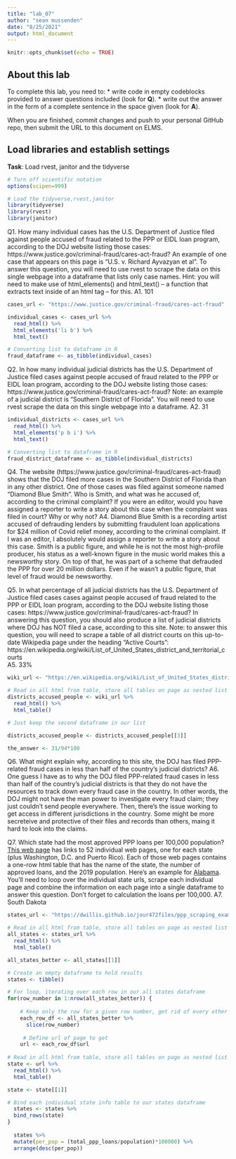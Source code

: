 ```yaml
---
title: "lab_07"
author: "sean mussenden"
date: "8/25/2021"
output: html_document
---
```


```r
knitr::opts_chunk$set(echo = TRUE)
```

## About this lab

To complete this lab, you need to:
* write code in empty codeblocks provided to answer questions included (look for **Q**).
* write out the answer in the form of a complete sentence in the space given (look for **A**).

When you are finished, commit changes and push to your personal GitHub repo, then submit the URL to this document on ELMS.

## Load libraries and establish settings
**Task**: Load rvest, janitor and the tidyverse
```r
# Turn off scientific notation
options(scipen=999)

# Load the tidyverse,rvest,janitor
library(tidyverse)
library(rvest)
library(janitor)
```


Q1. How many individual cases has the U.S. Department of Justice filed against people accused of fraud related to the PPP or EIDL loan program, according to the DOJ website listing those cases: https://www.justice.gov/criminal-fraud/cares-act-fraud?  An example of one case that appears on this page is "U.S. v. Richard Ayvazyan et al". To answer this question, you will need to use rvest to scrape the data on this single webpage into a dataframe that lists only case names. Hint: you will need to make use of html_elements() and html_text() -- a function that extracts text inside of an html tag -- for this.
A1. 101

```r
cases_url <- "https://www.justice.gov/criminal-fraud/cares-act-fraud"

individual_cases <- cases_url %>%
  read_html() %>%
  html_elements('li b') %>%
  html_text()

# Converting list to dataframe in R
fraud_dataframe <- as_tibble(individual_cases)
```

Q2. In how many individual judicial districts has the U.S. Department of Justice filed cases against people accused of fraud related to the PPP or EIDL loan program, according to the DOJ website listing those cases: https://www.justice.gov/criminal-fraud/cares-act-fraud?  Note: an example of a judicial district is "Southern District of Florida". You will need to use rvest scrape the data on this single webpage into a dataframe.
A2. 31

```r
individual_districts <- cases_url %>%
  read_html() %>%
  html_elements('p b i') %>%
  html_text()

# Converting list to dataframe in R
fraud_district_dataframe <- as_tibble(individual_districts)
```

Q4. The website (https://www.justice.gov/criminal-fraud/cares-act-fraud) shows that the DOJ filed more cases in the Southern District of Florida than in any other district. One of those cases was filed against someone named "Diamond Blue Smith". Who is Smith, and what was he accused of, according to the criminal complaint? If you were an editor, would you have assigned a reporter to write a story about this case when the complaint was filed in court? Why or why not?
A4. Diamond Blue Smith is a recording artist accused of defrauding lenders by submitting fraudulent loan applications for $24 million of Covid relief money, according to the criminal complaint. If I was an editor, I absolutely would assign a reporter to write a story about this case. Smith is a public figure, and while he is not the most high-profile producer, his status as a well-known figure in the music world makes this a newsworthy story. On top of that, he was part of a scheme that defrauded the PPP for over 20 million dollars. Even if he wasn't a public figure, that level of fraud would be newsworthy.  

Q5. In what percentage of all judicial districts has the U.S. Department of Justice filed cases cases against people accused of fraud related to the PPP or EIDL loan program, according to the DOJ website listing those cases: https://www.justice.gov/criminal-fraud/cares-act-fraud? In answering this question, you should also produce a list of judicial districts where DOJ has NOT filed a case, according to this site.  Note: to answer this question, you will need to scrape a table of all district courts on this up-to-date Wikipedia page under the heading "Active Courts": https://en.wikipedia.org/wiki/List_of_United_States_district_and_territorial_courts  
A5. 33%


```r
wiki_url <- "https://en.wikipedia.org/wiki/List_of_United_States_district_and_territorial_courts"

# Read in all html from table, store all tables on page as nested list of dataframes.
districts_accused_people <- wiki_url %>%
  read_html() %>%
  html_table()

# Just keep the second dataframe in our list

districts_accused_people <- districts_accused_people[[3]]

the_answer <- 31/94*100

```
Q6. What might explain why, according to this site, the DOJ has filed PPP-related fraud cases in less than half of the country's judicial districts?
A6. One guess I have as to why the DOJ filed PPP-related fraud cases in less than half of the country's judicial districts is that they do not have the resources to track down every fraud case in the country. In other words, the DOJ might not have the man power to investigate every fraud claim; they just couldn't send people everywhere. Then, there's the issue working to get access in different jurisdictions in the country. Some might be more secreteive and protective of their files and records than others, maing it hard to look into the claims.

Q7. Which state had the most approved PPP loans per 100,000 population? [This web page](https://dwillis.github.io/jour472files/ppp_scraping_example/index.html) has links to 52 individual web pages, one for each state (plus Washington, D.C. and Puerto Rico). Each of those web pages contains a one-row html table that has the name of the state, the number of approved loans, and the 2019 population. Here's an example for [Alabama](https://dwillis.github.io/jour472files/ppp_scraping_example/states/alabama.html). You'll need to loop over the individual state urls, scrape each individual page and combine the information on each page into a single dataframe to answer this question. Don't forget to calculation the loans per 100,000.
A7. South Dakota
```r
states_url <- "https://dwillis.github.io/jour472files/ppp_scraping_example/index.html"

# Read in all html from table, store all tables on page as nested list of dataframes.
all_states <- states_url %>%
  read_html() %>%
  html_table()

all_states_better <- all_states[[1]]

# Create an empty dataframe to hold results
states <- tibble()

# For loop, iterating over each row in our all states dataframe
for(row_number in 1:nrow(all_states_better)) {
  
    # Keep only the row for a given row number, get rid of every other row
    each_row_df <- all_states_better %>%
      slice(row_number)
    
     # Define url of page to get
    url <- each_row_df$url
    
# Read in all html from table, store all tables on page as nested list of dataframes.
state <- url %>%
  read_html() %>%
  html_table()

state <- state[[1]]

# Bind each individual state info table to our states dataframe
  states <- states %>%
  bind_rows(state)
}
    
  states %>%
  mutate(per_pop = (total_ppp_loans/population)*100000) %>%
  arrange(desc(per_pop))

```
